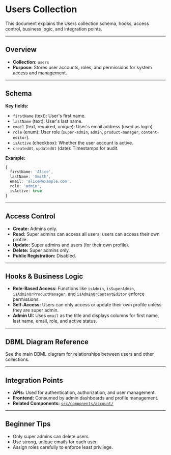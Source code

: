 # Users Collection

This document explains the Users collection schema, hooks, access control, business logic, and integration points.

---

## Overview

- **Collection:** `users`
- **Purpose:** Stores user accounts, roles, and permissions for system access and management.

---

## Schema

**Key fields:**
- `firstName` (text): User's first name.
- `lastName` (text): User's last name.
- `email` (text, required, unique): User's email address (used as login).
- `role` (enum): User role (`super-admin`, `admin`, `product-manager`, `content-editor`).
- `isActive` (checkbox): Whether the user account is active.
- `createdAt`, `updatedAt` (date): Timestamps for audit.

**Example:**
```typescript
{
  firstName: 'Alice',
  lastName: 'Smith',
  email: 'alice@example.com',
  role: 'admin',
  isActive: true
}
```

---

## Access Control

- **Create:** Admins only.
- **Read:** Super admins can access all users; users can access their own profile.
- **Update:** Super admins and users (for their own profile).
- **Delete:** Super admins only.
- **Public Registration:** Disabled.

---

## Hooks & Business Logic

- **Role-Based Access:** Functions like `isAdmin`, `isSuperAdmin`, `isAdminOrProductManager`, and `isAdminOrContentEditor` enforce permissions.
- **Self-Access:** Users can only access or update their own profile unless they are super admin.
- **Admin UI:** Uses `email` as the title and displays columns for first name, last name, email, role, and active status.

---

## DBML Diagram Reference

See the main DBML diagram for relationships between users and other collections.

---

## Integration Points

- **APIs:** Used for authentication, authorization, and user management.
- **Frontend:** Consumed by admin dashboards and profile management.
- **Related Components:** [`src/components/account/`](../../src/components/account/)

---

## Beginner Tips

- Only super admins can delete users.
- Use strong, unique emails for each user.
- Assign roles carefully to enforce least privilege.
